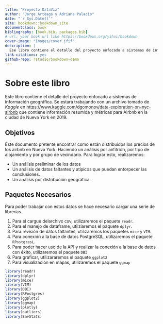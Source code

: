 ```yaml
--- 
title: "Proyecto DataViz"
author: "Jorge Arteaga y Adriana Palacio"
date: "`r Sys.Date()`"
site: bookdown::bookdown_site
documentclass: book
bibliography: [book.bib, packages.bib]
# url: your book url like https://bookdown.org/yihui/bookdown
cover-image: "Images/cover.jfif"
description: |
  Ese libro contiene el detalle del proyecto enfocado a sistemas de información geográfica.
link-citations: yes
github-repo: rstudio/bookdown-demo
---
```


# Sobre este libro

Este libro contiene el detalle del proyecto enfocado a sistemas de información geográfica. Se estará trabajando con un archivo tomado de *Kaggle* en <https://www.kaggle.com/dgomonov/data-exploration-on-nyc-airbnb> que contiene información resumida y métricas para Airbnb en la ciudad de Nueva York en 2019.

##  Objetivos

Este documento pretente encontrar como están distribuidos los precios de los airbnb en Nueva York. Haciendo un análisis por anfitrión, por tipo de alojamiento y por grupo de vecindario. Para lograr esto, realizaremos:

- Un análisis preliminar de los datos
- Un análisis de datos faltantes y atípicos que puedan entorpecer las conclusiones.
- Un análisis por distribución geográfica.
 

## Paquetes Necesarios

Para poder trabajar con estos datos se hace necesario cargar una serie de librerías.

1. Para el cargue delarchivo csv, utilizaremos el paquete `readr`.
2. Para el manejo de dataframe, utilziaremos el paquete `dplyr`.
3. Para revisión de datos faltantes, utilizaremos los paquetes `mice` y `VIM`.
4. Para conexión a la base de datos PostgreSQL, utilizaremos el paquete `RPostgresL`.
5. Para poder hacer uso de la API y realizar la conexión a la base de datos con éxito, utilizaremos el paquete `DBI`
6. Para graficar, utilizararemos el paquete `ggplot2`
7. Para visualización en mapas, utilizaremos el paquete `ggmap`


```r
library(readr)
library(dplyr)
library(mice)
library(VIM)
library(DBI)
library(RPostgres)
library(ggplot2)
library(ggmap)
library(plotly)
library(outliers)
library(EnvStats)
```

